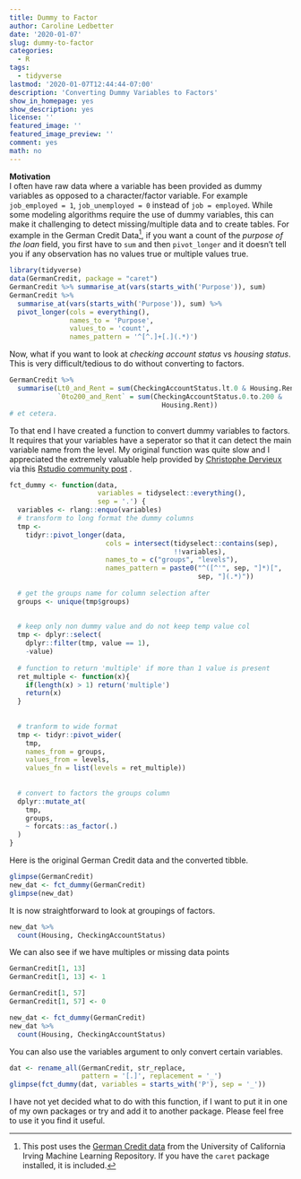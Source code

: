 ```yaml
---
title: Dummy to Factor
author: Caroline Ledbetter
date: '2020-01-07'
slug: dummy-to-factor
categories:
  - R
tags:
  - tidyverse
lastmod: '2020-01-07T12:44:44-07:00'
description: 'Converting Dummy Variables to Factors'
show_in_homepage: yes
show_description: yes
license: ''
featured_image: ''
featured_image_preview: ''
comment: yes
math: no
---
```


**Motivation**  
I often have raw data where a variable has been provided as dummy variables 
as opposed to a character/factor variable. For example `job_employed = 1`, 
`job_unemployed = 0` instead of `job = employed`. While some modeling 
algorithms require the use of dummy variables, this can make it challenging 
to detect missing/multiple data and to create tables. For example in the German 
Credit Data[^1], if you want a count of the *purpose of the loan* field, 
you first
have to `sum` and then `pivot_longer` and it doesn't tell you if any 
observation
has no values true or multiple values true.

```r
library(tidyverse)
data(GermanCredit, package = "caret")
GermanCredit %>% summarise_at(vars(starts_with('Purpose')), sum)
GermanCredit %>% 
  summarise_at(vars(starts_with('Purpose')), sum) %>% 
  pivot_longer(cols = everything(), 
               names_to = 'Purpose', 
               values_to = 'count', 
               names_pattern = '^[^.]+[.](.*)')
```

Now, what if you want to look at *checking account status* vs 
*housing status*. This 
is very difficult/tedious to do without converting to factors. 

```r
GermanCredit %>% 
  summarise(Lt0_and_Rent = sum(CheckingAccountStatus.lt.0 & Housing.Rent), 
            `0to200_and_Rent` = sum(CheckingAccountStatus.0.to.200 & 
                                      Housing.Rent))
# et cetera.

```

To that end I have created a function to convert dummy variables to factors. 
It requires that your variables have a seperator so that it can detect the 
main variable name from the level. 
My original function was quite slow and I appreciated the extremely valuable
help provided by 
[Christophe Dervieux](https://community.rstudio.com/u/cderv/summary) via 
this 
[Rstudio community post](https://community.rstudio.com/t/convert-dummy-variables-to-factors/48356)
.

```r
fct_dummy <- function(data, 
                      variables = tidyselect::everything(), 
                      sep = '.') {
  variables <- rlang::enquo(variables)
  # transform to long format the dummy columns
  tmp <- 
    tidyr::pivot_longer(data, 
                        cols = intersect(tidyselect::contains(sep),  
                                         !!variables),
                        names_to = c("groups", "levels"),
                        names_pattern = paste0("^([^'", sep, "]*)[", 
                                               sep, "](.*)"))
  
  # get the groups name for column selection after
  groups <- unique(tmp$groups)
  
  
  # keep only non dummy value and do not keep temp value col
  tmp <- dplyr::select(
    dplyr::filter(tmp, value == 1),
    -value)
  
  # function to return 'multiple' if more than 1 value is present
  ret_multiple <- function(x){
    if(length(x) > 1) return('multiple')
    return(x)
  }
  
  
  # tranform to wide format   
  tmp <- tidyr::pivot_wider(
    tmp,
    names_from = groups, 
    values_from = levels, 
    values_fn = list(levels = ret_multiple))
  
  
  # convert to factors the groups column
  dplyr::mutate_at(
    tmp,
    groups,
    ~ forcats::as_factor(.)
  )
}
```


Here is the original German Credit data and the converted tibble. 
```r
glimpse(GermanCredit)
new_dat <- fct_dummy(GermanCredit)
glimpse(new_dat)

```


It is now straightforward to look at groupings of factors. 

```r
new_dat %>% 
  count(Housing, CheckingAccountStatus)
```

We can also see if we have multiples or missing data points
```r
GermanCredit[1, 13]
GermanCredit[1, 13] <- 1
```

```r
GermanCredit[1, 57] 
GermanCredit[1, 57] <- 0
```

```r
new_dat <- fct_dummy(GermanCredit)
new_dat %>% 
  count(Housing, CheckingAccountStatus)
```

You can also use the variables argument to only convert certain variables. 
```r
dat <- rename_all(GermanCredit, str_replace, 
                  pattern = '[.]', replacement = '_')
glimpse(fct_dummy(dat, variables = starts_with('P'), sep = '_'))

```


I have not yet decided what to do with this function, if I want to put it in 
one of my own packages or try and add it to another package. Please feel free 
to use it you find it useful. 


[^1]: This post uses the 
[German Credit data](http://archive.ics.uci.edu/ml/datasets/Statlog+(German+Credit+Data)) 
from the University of California Irving Machine Learning Repository. If you 
have the `caret` package installed, it is included. 
